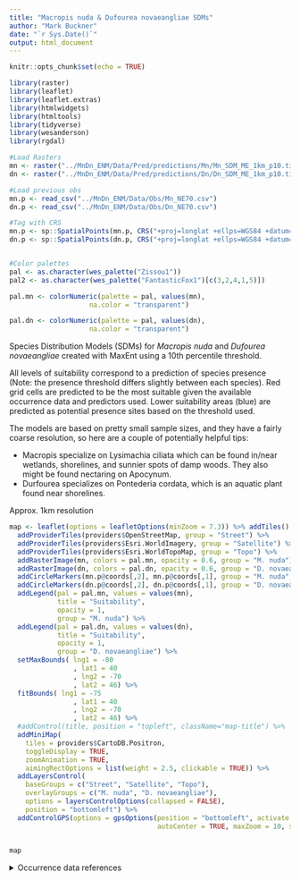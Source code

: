 ```yaml
---
title: "Macropis nuda & Dufourea novaeangliae SDMs"
author: "Mark Buckner"
date: "`r Sys.Date()`"
output: html_document
---
```


```r
knitr::opts_chunk$set(echo = TRUE)
```

```r
library(raster)
library(leaflet)
library(leaflet.extras)
library(htmlwidgets)
library(htmltools)
library(tidyverse)
library(wesanderson)
library(rgdal)

#Load Rasters
mn <- raster("../MnDn_ENM/Data/Pred/predictions/Mn/Mn_SDM_ME_1km_p10.tif")
dn <- raster("../MnDn_ENM/Data/Pred/predictions/Dn/Dn_SDM_ME_1km_p10.tif")

#Load previous obs
mn.p <- read_csv("../MnDn_ENM/Data/Obs/Mn_NE70.csv")
dn.p <- read_csv("../MnDn_ENM/Data/Obs/Dn_NE70.csv")

#Tag with CRS
mn.p <- sp::SpatialPoints(mn.p, CRS("+proj=longlat +ellps=WGS84 +datum=WGS84 +no_defs"))
dn.p <- sp::SpatialPoints(dn.p, CRS("+proj=longlat +ellps=WGS84 +datum=WGS84 +no_defs"))


#Color palettes 
pal <- as.character(wes_palette("Zissou1"))
pal2 <- as.character(wes_palette("FantasticFox1")[c(3,2,4,1,5)])

pal.mn <- colorNumeric(palette = pal, values(mn),
                    na.color = "transparent")

pal.dn <- colorNumeric(palette = pal, values(dn),
                    na.color = "transparent")
```

Species Distribution Models (SDMs) for *Macropis nuda* and *Dufourea novaeangliae* created with MaxEnt using a 10th percentile threshold. 

All levels of suitability correspond to a prediction of species presence (Note: the presence threshold differs slightly between each species). Red grid cells are predicted to be the most suitable given the available occurrence data and predictors used. Lower suitability areas (blue) are predicted as potential presence sites based on the threshold used. 

The models are based on pretty small sample sizes, and they have a fairly coarse resolution, so here are a couple of potentially helpful tips:

 - Macropis specialize on Lysimachia ciliata which can be found in/near wetlands, shorelines, and sunnier spots of damp woods.  They also might be found nectaring on Apocynum.
 - Durfourea specializes on Pontederia cordata, which is an aquatic plant found near shorelines.


Approx. 1km resolution

```r
map <- leaflet(options = leafletOptions(minZoom = 7.3)) %>% addTiles() %>%
  addProviderTiles(providers$OpenStreetMap, group = "Street") %>% 
  addProviderTiles(providers$Esri.WorldImagery, group = "Satellite") %>%
  addProviderTiles(providers$Esri.WorldTopoMap, group = "Topo") %>% 
  addRasterImage(mn, colors = pal.mn, opacity = 0.6, group = "M. nuda") %>%
  addRasterImage(dn, colors = pal.dn, opacity = 0.6, group = "D. novaeangliae") %>% 
  addCircleMarkers(mn.p@coords[,2], mn.p@coords[,1], group = "M. nuda", radius = 0.25, color = "#000000") %>% 
  addCircleMarkers(dn.p@coords[,2], dn.p@coords[,1], group = "D. novaeangliae", radius = 0.25, color = "#470161") %>% 
  addLegend(pal = pal.mn, values = values(mn),
            title = "Suitability",
            opacity = 1,
            group = "M. nuda") %>% 
  addLegend(pal = pal.dn, values = values(dn),
            title = "Suitability",
            opacity = 1,
            group = "D. novaeangliae") %>%
  setMaxBounds( lng1 = -80
                , lat1 = 40
                , lng2 = -70
                , lat2 = 46) %>% 
  fitBounds( lng1 = -75
                , lat1 = 40
                , lng2 = -70
                , lat2 = 46) %>% 
  #addControl(title, position = "topleft", className="map-title") %>% 
  addMiniMap(
    tiles = providers$CartoDB.Positron,
    toggleDisplay = TRUE,
    zoomAnimation = TRUE,
    aimingRectOptions = list(weight = 2.5, clickable = TRUE)) %>% 
  addLayersControl(
    baseGroups = c("Street", "Satellite", "Topo"),
    overlayGroups = c("M. nuda", "D. novaeangliae"),
    options = layersControlOptions(collapsed = FALSE),
    position = "bottomleft") %>% 
  addControlGPS(options = gpsOptions(position = "bottomleft", activate = TRUE, 
                                     autoCenter = TRUE, maxZoom = 10, setView = TRUE))
  

map
```


<details>
  <summary>Occurrence data references</summary>

``` r
Apocynum androsaemifolium:
  
GBIF.org (17 June 2021) GBIF Occurrence Download [](https://doi.org/10.15468/dl.7ym9vn)



Dufourae novaeangliae:
  
Dufourae novaeanglie Occurrences published by BISON, A.J. Cook Arthropod Research Collection, Archbold Biological Station, Berkeley Natural History Museums, BISON, European Molecular Biology Laboratory, Illinois Natural History Survey, iNaturalist.org, Museum of Comparative Zoology, Harvard University, Universidade de São Paulo, University of Guelph, University of Kansas Biodiversity Institute, University of New Hamsphire Collection of Insects and other Arthropods, USDA- ARS Bee Biology and Systematics Laboratory, and Vermont Center for Ecostudies (Accessed through Biodiversity Information Serving Our Nation (BISON), https://bison.usgs.gov, 2021-05-28)

GBIF.org (28 May 2021) GBIF Occurrence Download  https://doi.org/10.15468/dl.eybtdf

Hardy, Spencer, Leif L. Richardson, Michael Veit, Joan Milam, Mark Ferguson, Kent P. McFarland. 2021. "Species Account: Pickerelweed Shortface (Dufourea novaeangliae)" Vermont Atlas of Life Wild Bee Survey. Vermont Center for Ecostudies, 24 March 2021, val.vtecostudies.org/projects/vtbees/dufourea-novaeangliae/

Jacobson, Molly personal comm.

Neff, Jack personal comm.

Roswell, Michael; Dushoff, Jonathan; Winfree, Rachael (2020), Data from: Male and female bees show large differences in floral preference, Dryad, Dataset, https://doi.org/10.5061/dryad.c3rr6q1

SCAN. Dufourea novaeangliae. 2019. http//:scan-bugs.org/portal/index.php. Accessed on 28 May 2021.

Wood, TJ personal comm.

Zarrillo, Tracy and Kimberly Stoner personal comm.



Lysimachia ciliata:

GBIF.org (22 April 2021) GBIF Occurrence Download [](https://doi.org/10.15468/dl.m3wjf4)



Macropis nuda:

AMNH Arthropod Easy Capture Database. Release 2.9.0. American Museum of Natural History. 2003- [accessed 2021 Jan 18]. https://research.amnh.org/pbi/locality/
  
Du Clos, Brianne personal comm.

GBIF.org (24 March 2021) GBIF Occurrence Download https://doi.org/10.15468/dl.3s5q5y

Hardy, Spencer, Leif L. Richardson, Michael Veit, Joan Milam, Mark Ferguson, Kent P. McFarland. 2021. "Species Account: Loosestrife Bees (Genus Macropis)" Vermont Atlas of Life Wild Bee Survey. Vermont Center for Ecostudies, 24 March 2021, val.vtecostudies.org/projects/vtbees/macropis/.

MacInnis, Gail personal comm.

Macropis nuda Occurrences published by BISON, European Molecular Biology Laboratory, Field Museum, Illinois Natural History Survey, iNaturalist.org, Lund Museum of Zoology, Museum of Comparative Zoology, Harvard University, South African National Biodiversity Institute, University of Kansas Biodiversity Institute, USDA- ARS Bee Biology and Systematics Laboratory, Yale University Peabody Museum, and York University (Accessed through Biodiversity Information Serving Our Nation (BISON), https://bison.usgs.gov, 2021-03-24)

SCAN. Macropis nuda. (2019). Retrieved from http//:scan-bugs.org/portal/index.php. Accessed on 24 Mar 2021.

Roswell, Michael personal comm.

Veit, Michael personal comm.

Wood, T. J., Killewald, M. F., Graham, K. K., Gibbs, J., & Isaacs, R. (2019). Epeoloides pilosulus (Cresson) (hymenoptera: Apidae) rediscovered in michigan, with notes on the distribution and status of its macropis hosts. Great Lakes Entomologist, 52(1–2).



Pontedaria cordata:
  
GBIF.org (25 May 2021) GBIF Occurrence Download  https://doi.org/10.15468/dl.ur45vu

```

  </details>





